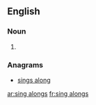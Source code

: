 {{also|singalongs|sing-alongs}}
==English==

===Noun===
{{head|en|noun plural form}}

# {{plural of|sing along|lang=en}}

===Anagrams===
* [[sings along#English|sings along]]

[[ar:sing alongs]]
[[fr:sing alongs]]